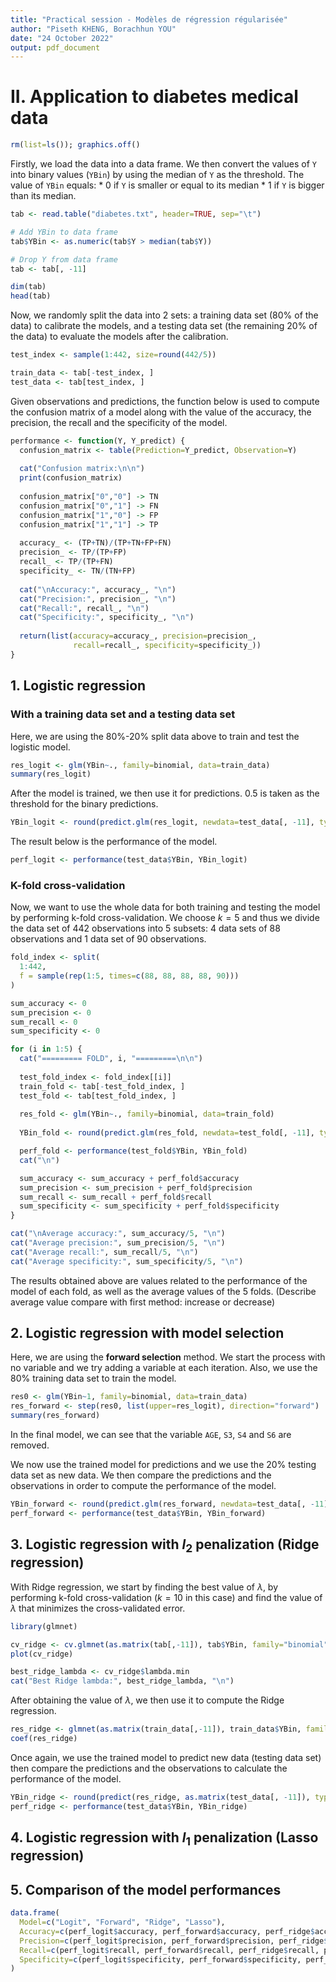 ```yaml
---
title: "Practical session - Modèles de régression régularisée"
author: "Piseth KHENG, Borachhun YOU"
date: "24 October 2022"
output: pdf_document
---
```


# II. Application to diabetes medical data

```r
rm(list=ls()); graphics.off()
```

Firstly, we load the data into a data frame. We then convert the values of `Y` into binary values (`YBin`) by using the median of `Y` as the threshold. The value of `YBin` equals:
* 0 if `Y` is smaller or equal to its median
* 1 if `Y` is bigger than its median.
```r
tab <- read.table("diabetes.txt", header=TRUE, sep="\t")

# Add YBin to data frame
tab$YBin <- as.numeric(tab$Y > median(tab$Y))

# Drop Y from data frame
tab <- tab[, -11]

dim(tab)
head(tab)
```

Now, we randomly split the data into 2 sets: a training data set (80% of the data) to calibrate the models, and a testing data set (the remaining 20% of the data) to evaluate the models after the calibration.
```r
test_index <- sample(1:442, size=round(442/5))

train_data <- tab[-test_index, ]
test_data <- tab[test_index, ]
```

Given observations and predictions, the function below is used to compute the confusion matrix of a model along with the value of the accuracy, the precision, the recall and the specificity of the model.
```r
performance <- function(Y, Y_predict) {
  confusion_matrix <- table(Prediction=Y_predict, Observation=Y)
  
  cat("Confusion matrix:\n\n")
  print(confusion_matrix)
  
  confusion_matrix["0","0"] -> TN
  confusion_matrix["0","1"] -> FN
  confusion_matrix["1","0"] -> FP
  confusion_matrix["1","1"] -> TP
  
  accuracy_ <- (TP+TN)/(TP+TN+FP+FN)
  precision_ <- TP/(TP+FP)
  recall_ <- TP/(TP+FN)
  specificity_ <- TN/(TN+FP)
  
  cat("\nAccuracy:", accuracy_, "\n")
  cat("Precision:", precision_, "\n")
  cat("Recall:", recall_, "\n")
  cat("Specificity:", specificity_, "\n")
  
  return(list(accuracy=accuracy_, precision=precision_, 
              recall=recall_, specificity=specificity_))
}
```

## 1. Logistic regression

### With a training data set and a testing data set

Here, we are using the 80%-20% split data above to train and test the logistic model.
```r
res_logit <- glm(YBin~., family=binomial, data=train_data)
summary(res_logit)
```

After the model is trained, we then use it for predictions. 0.5 is taken as the threshold for the binary predictions.
```r
YBin_logit <- round(predict.glm(res_logit, newdata=test_data[, -11], type="response"))
```

The result below is the performance of the model.
```r
perf_logit <- performance(test_data$YBin, YBin_logit)
```

### K-fold cross-validation

Now, we want to use the whole data for both training and testing the model by performing k-fold cross-validation. We choose $k=5$ and thus we divide the data set of 442 observations into 5 subsets: 4 data sets of 88 observations and 1 data set of 90 observations.
```r
fold_index <- split(
  1:442,
  f = sample(rep(1:5, times=c(88, 88, 88, 88, 90)))
)

sum_accuracy <- 0
sum_precision <- 0
sum_recall <- 0
sum_specificity <- 0

for (i in 1:5) {
  cat("========= FOLD", i, "=========\n\n")
  
  test_fold_index <- fold_index[[i]]
  train_fold <- tab[-test_fold_index, ]
  test_fold <- tab[test_fold_index, ]
  
  res_fold <- glm(YBin~., family=binomial, data=train_fold)
  
  YBin_fold <- round(predict.glm(res_fold, newdata=test_fold[, -11], type="response"))

  perf_fold <- performance(test_fold$YBin, YBin_fold)
  cat("\n")

  sum_accuracy <- sum_accuracy + perf_fold$accuracy
  sum_precision <- sum_precision + perf_fold$precision
  sum_recall <- sum_recall + perf_fold$recall
  sum_specificity <- sum_specificity + perf_fold$specificity
}

cat("\nAverage accuracy:", sum_accuracy/5, "\n")
cat("Average precision:", sum_precision/5, "\n")
cat("Average recall:", sum_recall/5, "\n")
cat("Average specificity:", sum_specificity/5, "\n")
```
The results obtained above are values related to the performance of the model of each fold, as well as the average values of the 5 folds. (Describe average value compare with first method: increase or decrease)

## 2. Logistic regression with model selection

Here, we are using the **forward selection** method. We start the process with no variable and we try adding a variable at each iteration. Also, we use the 80% training data set to train the model.
```r
res0 <- glm(YBin~1, family=binomial, data=train_data)
res_forward <- step(res0, list(upper=res_logit), direction="forward")
summary(res_forward)
```
In the final model, we can see that the variable `AGE`, `S3`, `S4` and `S6` are removed.

We now use the trained model for predictions and we use the 20% testing data set as new data. We then compare the predictions and the observations in order to compute the performance of the model.
```r
YBin_forward <- round(predict.glm(res_forward, newdata=test_data[, -11], type="response"))
perf_forward <- performance(test_data$YBin, YBin_forward)
```

## 3. Logistic regression with $l_2$ penalization (Ridge regression)

With Ridge regression, we start by finding the best value of $\lambda$, by performing k-fold cross-validation ($k=10$ in this case) and find the value of $\lambda$ that minimizes the cross-validated error.
```r
library(glmnet)

cv_ridge <- cv.glmnet(as.matrix(tab[,-11]), tab$YBin, family="binomial", alpha=0)
plot(cv_ridge)

best_ridge_lambda <- cv_ridge$lambda.min
cat("Best Ridge lambda:", best_ridge_lambda, "\n")
```

After obtaining the value of $\lambda$, we then use it to compute the Ridge regression.
```r
res_ridge <- glmnet(as.matrix(train_data[,-11]), train_data$YBin, family="binomial", alpha=0, lambda=best_ridge_lambda)
coef(res_ridge)
```
Once again, we use the trained model to predict new data (testing data set) then compare the predictions and the observations to calculate the performance of the model.
```r
YBin_ridge <- round(predict(res_ridge, as.matrix(test_data[, -11]), type="response"))
perf_ridge <- performance(test_data$YBin, YBin_ridge)
```

## 4. Logistic regression with $l_1$ penalization (Lasso regression)

## 5. Comparison of the model performances

```r
data.frame(
  Model=c("Logit", "Forward", "Ridge", "Lasso"),
  Accuracy=c(perf_logit$accuracy, perf_forward$accuracy, perf_ridge$accuracy, perf_lasso$accuracy),
  Precision=c(perf_logit$precision, perf_forward$precision, perf_ridge$precision, perf_lasso$precision),
  Recall=c(perf_logit$recall, perf_forward$recall, perf_ridge$recall, perf_lasso$recall),
  Specificity=c(perf_logit$specificity, perf_forward$specificity, perf_ridge$specificity, perf_lasso$specificity)
)
```

